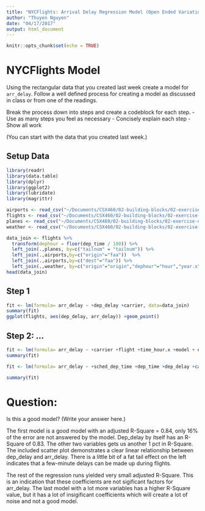 ```yaml
---
title: "NYCFlights: Arrival Delay Regression Model (Open Ended Variation)"
author: "Thuyen Nguyen"
date: "04/17/2017"
output: html_document
---
```


```r
knitr::opts_chunk$set(echo = TRUE)
```

# NYCFlights Model

Using the rectangular data that you created last week create a model for `arr_delay`. Follow a well defined process for creating a model as discussed in class or from one of the readings. 

Break the process down into steps and create a codeblock for each step. 
 - Use as many steps you feel as necessary
 - Concisely explain each step 
 - Show all work
 
(You can start with the data that you created last week.)


## Setup Data 



```r
library(readr)
library(data.table)
library(dplyr)
library(ggplot2)
library(lubridate)
library(magrittr)

airports <- read_csv("~/Documents/CSX460/02-building-blocks/02-exercise-nycflights/data/airports.csv") %>% setDT
flights <- read_csv("~/Documents/CSX460/02-building-blocks/02-exercise-nycflights/data/flights.csv") %>% setDT
planes <- read_csv("~/Documents/CSX460/02-building-blocks/02-exercise-nycflights/data/planes.csv") %>% setDT
weather <- read_csv("~/Documents/CSX460/02-building-blocks/02-exercise-nycflights/data/weather.csv") %>% setDT

data_join <- flights %>%
  transform(dephour = floor(dep_time / 100)) %>%
  left_join(.,planes, by=c("tailnum" = "tailnum")) %>% 
  left_join(.,airports,by=c("origin"="faa"))  %>%
  left_join(.,airports,by=c("dest"="faa")) %>%
  left_join(.,weather, by=c("origin"="origin","dephour"="hour","year.x"="year","month"="month","day"="day")) 
head(data_join)


```
## Step 1
```r

fit <- lm(formula= arr_delay ~ +dep_delay +carrier, data=data_join)
summary(fit)
ggplot(flights, aes(dep_delay, arr_delay)) +geom_point()
```

## Step 2: ...
```r

fit <- lm(formula= arr_delay ~ +carrier +flight +time_hour.x +model + engines +origin +dest, data=data_join)
summary(fit)

fit <- lm(formula= arr_delay ~ +sched_dep_time +dep_time +dep_delay +carrier +flight +time_hour.x +model + engines +origin +dest, data=data_join)

summary(fit)

```
# Question:

Is this a good model?  (Write your answer here.)

The first model is a good model with an adjusted R-Square = 0.84, only 16% of the error are not answered by the model. Dep_delay by itself has an R-Square of 0.83.  The other two variables gets us another 1 pct in R-Square.  The included scatter plot demonstrates a clear linear relationship between dep_delay and arr_delay.  There is a little bit of a fat tail effect on the left indicates that a few-minute delays can be made up during flights.  

The rest of the regression runs yielded very small adjusted R-Square. This is an indication that these coefficients are not sigificant factors for arr_delay.  The last model with a lot more variables has a higher R-Square value, but it has a lot of insigificant coefficients which will create a lot of noise and not a good model.  
